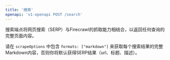 ```yaml
---
title: '搜索'
openapi: 'v1-openapi POST /search'
---
```


搜索端点将网页搜索（SERP）与Firecrawl的抓取能力相结合，以返回任何查询的完整页面内容。

请在 `scrapeOptions` 中包含 `formats: ["markdown"]` 来获取每个搜索结果的完整Markdown内容，否则你将默认获得SERP结果（url、标题、描述）。